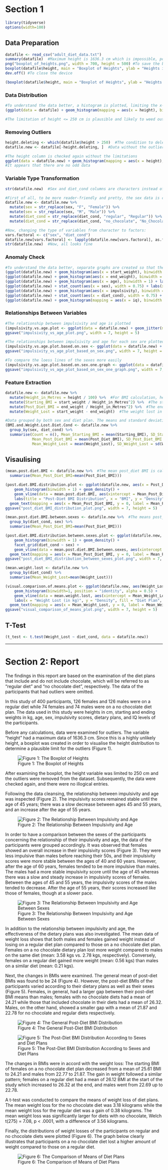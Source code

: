 # **Section 1**

```r
library(tidyverse)
options(width=100)
```

## Data Preparation
```r
datafile <- read_csv("adult_diet_data.txt")
summary(datafile)  #Maximum height is 1636.3 cm which is impossible, possibly a typo. The height data with a boxplot is checked:
png("boxplot_of_heights.png", width = 700, height = 500) #To save the boxplot as a png
boxplot(datafile$height, main = "Boxplot of Heights", ylab = "Heights in cm")
dev.off() #To close the device
```

```r
(boxplot(datafile$height, main = "Boxplot of Heights", ylab = "Heights in cm")) #To see the output of the boxplot
```

### Data Distribution
```r
#To understand the data better, a histogram is plotted, limiting the x-values to be no greater than 250 cm and no less than 120 cm (limitation on 120 cm is added just to see the data clearly and centered, no need to put a condition to delete rows if height < 120).
(ggplot(data = datafile) + geom_histogram(mapping = aes(x = height), binwidth = 1) + xlim(120, 250) + labs(y = "Count", x = "Height (in cm)", title = "Height Data of the Original Data"))

#The limitation of height <= 250 cm is plausible and likely to weed out the outlier data.
```

### Removing Outliers
```r
height.deleting <- which(datafile$height > 250)  #The condition to delete the necessary observations
datafile.new <- datafile[-height.deleting, ]  #Data without the outlier

#The height column is checked again without the limitations
ggplot(data = datafile.new) + geom_histogram(mapping = aes(x = height), binwidth = 1) + labs(x = "Height (in cm)", y = "Count", title = "Height Data Without the Outliers")
#It appears that there are no odd data
```

### Variable Type Transformation
```r
str(datafile.new)  #Sex and diet_cond columns are characters instead of categorical variables

#First of all, to be more reader-friendly and pretty, the sex data is changed from "M" to "Male" and "F" to "Female" and the diet plan data is changed from "regular" to "Regular" and from "no_chocolate" to "No Chocolate":
datafile.new <- datafile.new %>% 
  mutate(sex = str_replace(sex, "F", "Female")) %>%
  mutate(sex = str_replace(sex, "M", "Male")) %>%
  mutate(diet_cond = str_replace(diet_cond, "regular", "Regular")) %>%
  mutate(diet_cond = str_replace(diet_cond, "no_chocolate", "No_Chocolate"))

#Now, changing the type of variables from character to factors:
vars.factoral <- c("sex", "diet_cond")
datafile.new[vars.factoral] <- lapply(datafile.new[vars.factoral], as.factor)
str(datafile.new)  #Now, all looks fine
```

### Anomaly Check
```r
#To understand the data better, separate graphs are created so that the general trends can be observed and whether there are any anomalies
(ggplot(datafile.new) + geom_histogram(aes(x = start_weight), binwidth = 1) + labs(x = "Starting Weight (in kg)", y = "Count", title = "Starting Weight Data"))
(ggplot(datafile.new) + geom_histogram(aes(x = end_weight), binwidth = 1) + labs(x = "Ending Weight (in kg)", y = "Count", title = "Ending Weight Data"))
(ggplot(datafile.new) + geom_histogram(aes(x = age), binwidth = 1) + labs(x = "Age", y = "Count", title = "Age Data"))
(ggplot(datafile.new) + stat_count(aes(x = sex), width = 0.75) + labs(x = "Sex", y = "Count", title = "Sex Data"))
(ggplot(datafile.new) + geom_histogram(aes(x = impulsivity), binwidth = 1) + labs(x = "Impulsivity Score", y = "Count", title = "Impulsivity Data"))
(ggplot(datafile.new) + stat_count(aes(x = diet_cond), width = 0.75) + labs(x = "Diet Plan", y = "Count", title = "Diet Plan Data"))
(ggplot(datafile.new) + geom_histogram(mapping = aes(x = iq), binwidth = 1) + labs(x = "IQ", y = "Count", title = "IQ Data"))
```

### Relationships Between Variables
```r
#The relationship between impulsivity and age is plotted
(impulsivity.vs.age.plot <- ggplot(data = datafile.new) + geom_jitter(mapping = aes(x = age, y = impulsivity)) + labs(title = "Impulsivity vs. Age", x = "Age", y = "Impulsivity Score") + geom_smooth(data = datafile.new, aes(x = age, y = impulsivity), method = "loess"))
ggsave("impulsivity_vs_age_plot.png", width = 7, height = 5)

#The relationships between impulsivity and age for each sex are plotted
(impulsivity.vs.age.plot.based.on.sex <- ggplot(data = datafile.new) + geom_jitter(mapping = aes(x = age, y = impulsivity)) + labs(title = "Relationship Between Impulsivity and Age", x = "Age", y = "Impulsivity Score") + geom_smooth(data = datafile.new, aes(x = age, y = impulsivity, colour = sex), method = "loess") + facet_grid( ~ sex))
ggsave("impulsivity_vs_age_plot_based_on_sex.png", width = 7, height = 5)

#To compare the loess lines of the sexes more easily
(impulsivity.vs.age.plot.based.on.sex.one.graph <- ggplot(data = datafile.new) + geom_jitter(mapping = aes(x = age, y = impulsivity)) + labs(title = "Relationship Between Impulsivity and Age", x = "Age", y = "Impulsivity Score") + geom_smooth(data = datafile.new, aes(x = age, y = impulsivity, colour = sex), method = "loess"))
ggsave("impulsivity_vs_age_plot_based_on_sex_one_graph.png", width = 7, height = 5)
```

### Feature Extraction
```r
datafile.new <- datafile.new %>%
  mutate(Height_in_Metres = height / 100) %>%  #For BMI calculation, height in metres is used
  mutate(Starting_BMI = start_weight / Height_in_Metres^2) %>%  #The starting BMI is calculated
  mutate(Post_Diet_BMI = end_weight / Height_in_Metres^2) %>%  #The ending BMI is calculated
  mutate(Weight_Lost = start_weight - end_weight)  #The weight lost in kgs is calculated
```

```r
#Data grouped by both sex and diet plan. The means and standard deviations of initial and final BMIs and the weight lost are calculated
(BMI.and.Weight.Lost.Diet.Cond <- datafile.new %>% 
  group_by(sex, diet_cond) %>% 
  summarise(Count = n(), Mean_Starting_BMI = mean(Starting_BMI), SD_Starting_BMI = sd(Starting_BMI), 
            Mean_Post_Diet_BMI = mean(Post_Diet_BMI), SD_Post_Diet_BMI = sd(Post_Diet_BMI), 
            Mean_Weight_Lost = mean(Weight_Lost), SD_Weight_Lost = sd(Weight_Lost)))
```

## Visaulising
```r
(mean.post.diet.BMI <- datafile.new %>%  #The mean post_diet BMI is calculated
  summarise(Mean_Post_Diet_BMI=mean(Post_Diet_BMI)))

(post.diet.BMI.distribution.plot <- ggplot(datafile.new, aes(x = Post_Diet_BMI, ..density..)) + 
    geom_histogram(binwidth = 1) + geom_density() + 
    geom_vline(data = mean.post.diet.BMI, aes(xintercept = Mean_Post_Diet_BMI), colour = "darkgoldenrod2", size = 1.2) +
    labs(title = "Post-Diet BMI Distribution", x = "BMI", y = "Density")) + 
  geom_text(mapping = aes(x = Mean_Post_Diet_BMI, y = 0, label = Mean_Post_Diet_BMI, hjust = -1, vjust = -1, angle = 90), data = mean.post.diet.BMI)
ggsave("post_diet_BMI_distribution_plot.png", width = 7, height = 5)

(mean.post.diet.BMI.between.sexes <- datafile.new %>%  #The means post_diet BMI between sexes are calculated
  group_by(diet_cond, sex) %>%
  summarise(Mean_Post_Diet_BMI=mean(Post_Diet_BMI)))

(post.diet.BMI.distribution.between.sexes.plot <- ggplot(datafile.new, aes(x = Post_Diet_BMI, ..density..)) + 
    geom_histogram(binwidth = 1) + geom_density() + 
    facet_grid(diet_cond ~ sex) + 
    geom_vline(data = mean.post.diet.BMI.between.sexes, aes(xintercept = Mean_Post_Diet_BMI), colour = "darkgoldenrod2", size = 1.2) + labs(title = "Post-Diet BMI Distribution Between Sexes", x = "BMI", y = "Density")) + 
  geom_text(mapping = aes(x = Mean_Post_Diet_BMI, y = 0, label = Mean_Post_Diet_BMI, hjust = -1, vjust = -1, angle = 90), data = mean.post.diet.BMI.between.sexes)
ggsave("post_diet_BMI_distribution_between_sexes_plot.png", width = 7, height = 5)
```

```r
(mean.weight.lost <- datafile.new %>%
  group_by(diet_cond) %>%
  summarise(Mean_Weight_Lost=mean(Weight_Lost)))

(visual.comparison.of.means.plot <- ggplot(datafile.new, aes(Weight_Lost, ..density.., fill = diet_cond)) + 
    geom_histogram(binwidth=1, position = "identity", alpha = 0.5) + 
    geom_vline(data = mean.weight.lost, aes(xintercept = Mean_Weight_Lost), colour = c("coral4", "deepskyblue4"), size = 1.2) + 
    labs(x = "Weight Lost (in kg)", y = "Density", fill = "Diet Plan", title = "Comparison of Means of Diet Plans")) + 
  geom_text(mapping = aes(x = Mean_Weight_Lost, y = 0, label = Mean_Weight_Lost, hjust = -1, vjust = -1, angle = 90), data = mean.weight.lost)
ggsave("visual_comparison_of_means_plot.png", width = 7, height = 5)
```

## T-Test
```r
(t_test <- t.test(Weight_Lost ~ diet_cond, data = datafile.new))
```

---

# Section 2: Report

The findings in this report are based on the examination of the diet plans that include and do not include chocolate, which will be referred to as "regular diet" and "no chocolate diet", respectively. The data of the participants that had outliers were omitted.

In this study of 400 participants, 126 females and 126 males were on a regular diet while 74 females and 74 males were on a no chocolate diet plan. The data used in this study were heights in cm, starting and ending weights in kg, age, sex, impulsivity scores, dietary plans, and IQ levels of the participants.

Before any calculations, data were examined for outliers. The variable "height" had a maximum data of 1636.3 cm. Since this is a highly unlikely height, a boxplot was created in order to visualise the height distribution to determine a plausible limit for the outliers (Figure 1).

![Figure 1: The Boxplot of Heights](boxplot_of_heights.png)

After examining the boxplot, the height variable was limited to 250 cm and the outliers were removed from the dataset. Subsequently, the data were checked again, and there were no illogical entries.

Following the data cleansing, the relationship between impulsivity and age was inspected (Figure 2). The impulsivity scores remained stable until the age of 45 years; there was a slow decrease between ages 45 and 55 years, and an increase after the age of 55 years.

![Figure 2: The Relationship Between Impulsivity and Age](impulsivity_vs_age_plot.png)

In order to have a comparison between the sexes of the participants concerning the relationship of their impulsivity and age, the data of the participants were grouped accordingly. It was observed that females showed an overall increase in their impulsivity scores (Figure 3). They were less impulsive than males before reaching their 50s, and their impulsivity scores were more stable between the ages of 40 and 60 years. However, after the age of 60 years, females tended to be more impulsive than males. The males had a more stable impulsivity score until the age of 45 whereas there was a slow and steady increase in impulsivity scores of females. Between the ages of 45 and 55 years, the impulsivity scores of the males tended to decrease. After the age of 55 years, their scores increased like those of females, though at a slower pace.

![Figure 3: The Relationship Between Impulsivity and Age Between Sexes](impulsivity_vs_age_plot_based_on_sex_one_graph.png)

In addition to the relationship between impulsivity and age, the effectiveness of the dietary plans was also investigated. The mean data of weight loss shows that both males and females gained weight instead of losing on a regular diet plan compared to those on a no chocolate diet plan. Females on a no chocolate dietary plan lost more weight compared to males on the same diet (mean: 3.58 kgs vs. 2.78 kgs, respectively). Conversely, females on a regular diet gained more weight (mean: 0.56 kgs) than males on a similar diet (mean: 0.21 kgs).

Next, the changes in BMIs were examined. The general mean of post-diet BMIs was found to be 24 (Figure 4). However, the post-diet BMIs of the participants varied according to their dietary plans as well as their sexes (Figure 5). Females, in general, had a larger gap between their post-diet BMI means than males; females with no chocolate diets had a mean of 24.21 while those that included chocolate in their diets had a mean of 26.32. Males, on the other hand, showed a smaller gap with a mean of 21.87 and 22.78 for no chocolate and regular diets respectively. 

![Figure 4: The General Post-Diet BMI Distribution](post_diet_BMI_distribution_plot.png)

![Figure 5: The Post-Diet BMI Distribution According to Sexes and Diet Plans](post_diet_BMI_distribution_between_sexes_plot.png)

The changes in BMIs were in accord with the weight loss: The starting BMI of females on a no chocolate diet plan decreased from a mean of 25.61 BMI to 24.21 and males from 22.77 to 21.87. The gain in weight followed a similar pattern; females on a regular diet had a mean of 26.12 BMI at the start of the study which increased to 26.32 at the end, and males went from 22.69 up to 22.78.

A t-test was conducted to compare the means of weight loss of diet plans. The mean weight loss for the no chocolate diet was 3.18 kilograms while the mean weight loss for the regular diet was a gain of 0.38 kilograms. The mean weight loss was significantly larger for diets with no chocolate, Welch t(275) = 7.08, p < .0001, with a difference of 3.56 kilograms. 

Finally, the distributions of weight losses of the participants on regular and no chocolate diets were plotted (Figure 6). The graph below clearly illustrates that participants on a no chocolate diet lost a higher amount of weight compared to those on a regular diet.

![Figure 6: The Comparison of Means of Diet Plans](visual_comparison_of_means_plot.png)
